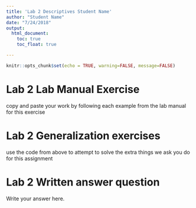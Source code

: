 ```yaml
---
title: 'Lab 2 Descriptives Student Name'
author: "Student Name"
date: "7/24/2018"
output: 
  html_document:
    toc: true
    toc_float: true

---
```


```r
knitr::opts_chunk$set(echo = TRUE, warning=FALSE, message=FALSE)
```


# Lab 2 Lab Manual Exercise

copy and paste your work by following each example from the lab manual for this exercise

# Lab 2 Generalization exercises

use the code from above to attempt to solve the extra things we ask you do for this assignment

# Lab 2 Written answer question

Write your answer here.
